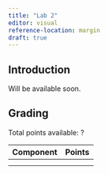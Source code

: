 ```yaml
---
title: "Lab 2"
editor: visual
reference-location: margin
draft: true
---
```


## Introduction

Will be available soon.

## Grading

Total points available: ?

| Component | Points |
|-----------|--------|
|           |        |
|           |        |
